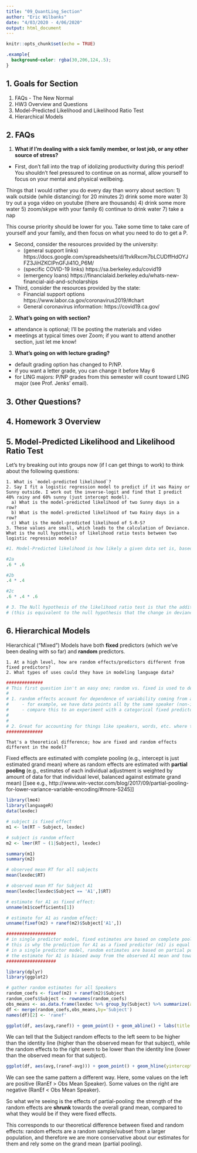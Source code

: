 ```yaml
---
title: "09_QuantLing_Section"
author: "Eric Wilbanks"
date: "4/03/2020 - 4/06/2020"
output: html_document
---
```


```r
knitr::opts_chunk$set(echo = TRUE)
```
```css
.example{
  background-color: rgba(30,206,124,.5);
}
```

## 1. Goals for Section

1. FAQs - The New Normal
1. HW3 Overview and Questions
1. Model-Predicted Likelihood and Likelihood Ratio Test
1. Hierarchical Models

## 2. FAQs


1. **What if I'm dealing with a sick family member, or lost job, or any other source of stress?**
- First, don't fall into the trap of idolizing productivity during this period! You shouldn't feel pressured to continue on as normal, allow yourself to focus on your mental and physical wellbeing.

Things that I would rather you do every day than worry about section:
1) walk outside (while distancing) for 20 minutes
2) drink some more water
3) try out a yoga video on youtube (there are thousands)
4) drink some more water
5) zoom/skype with your family
6) continue to drink water
7) take a nap 

This course priority should be lower for you. Take some time to take care of yourself and your family, and then focus on what you need to do to get a P.

- Second, consider the resources provided by the university:
  - (general support links) https://docs.google.com/spreadsheets/d/1tvkRxcm7bLCUDffHdOYJFZ3JiHZKClPnGFJi41O_P6M/
  - (specific COVID-19 links) https://sa.berkeley.edu/covid19
  - (emergency loans) https://financialaid.berkeley.edu/whats-new-financial-aid-and-scholarships
  
- Third, consider the resources provided by the state:
  - Financial support options https://www.labor.ca.gov/coronavirus2019/#chart
  - General coronavirus information: https://covid19.ca.gov/

2. **What's going on with section?**
- attendance is optional; I'll be posting the materials and video
- meetings at typical times over Zoom; if you want to attend another section, just let me know!


3. **What's going on with lecture grading?**
- default grading option has changed to P/NP.
- if you want a letter grade, you can change it before May 6
- for LING majors: P/NP grades from this semester will count toward LING major (see Prof. Jenks' email).


## 3. Other Questions?

## 4. Homework 3 Overview

## 5. Model-Predicted Likelihood and Likelihood Ratio Test

Let's try breaking out into groups now (if I can get things to work) to think about the following questions:

```
1. What is `model-predicted likelihood`?
2. Say I fit a logistic regression model to predict if it was Rainy or Sunny outside. I work out the inverse-logit and find that I predict 40% rainy and 60% sunny (just intercept model).
  a) What is the model-predicted likelihood of two Sunny days in a row?
  b) What is the model-predicted likelihood of two Rainy days in a row?
  c) What is the model-predicted likelihood of S-R-S?
3. These values are small, which leads to the calculation of Deviance. What is the null hypothesis of likelihood ratio tests between two logistic regression models?
```

```r
#1. Model-Predicted likelihood is how likely a given data set is, based on our model probability estimates.

#2a
.6 * .6

#2b
.4 * .4

#2c
.6 * .4 * .6

# 3. The Null hypothesis of the likelihood ratio test is that the additional term in the complex model is equal to 0
# (this is equivalent to the null hypothesis that the change in deviance between two models is not significantly different from 1)

```

## 6. Hierarchical Models

Hierarchical ("Mixed") Models have both **fixed** predictors (which we've been dealing with so far) and **random** predictors.

```
1. At a high level, how are random effects/predictors different from fixed predictors?
2. What types of uses could they have in modeling language data?
```

```r

##############
# This first question isn't an easy one; random vs. fixed is used to define several distinct situations and different subfields might care about one situation over another; for linguists, we often focus on the following definition:
#
# 1. random effects account for dependence of variability coming from a common source (e.g., speaker) for cases when we have a *random* sample of the full set
#     - for example, we have data points all by the same speaker (non-independent!), but we have a random subset of speakers
#     - compare this to an experiment with a categorical fixed predictor: we have fully exhausted all the possible levels
#
#
# 2. Great for accounting for things like speakers, words, etc. where the observations are non-independent, but we haven't sampled the full set of levels.
##############
```

```
That's a theoretical difference; how are fixed and random effects different in the model?
```
Fixed effects are estimated with complete pooling (e.g., intercept is just estimated grand mean) where as random effects are estimated with **partial pooling** (e.g., estimates of each individual adjustment is weighted by amount of data for that individual level, balanced against estimate grand mean) [[see e.g., http://www.win-vector.com/blog/2017/09/partial-pooling-for-lower-variance-variable-encoding/#more-5245]]

```r
library(lme4)
library(languageR)
data(lexdec)

# subject is fixed effect
m1 <- lm(RT ~ Subject, lexdec)

# subject is random effect
m2 <- lmer(RT ~ (1|Subject), lexdec)

summary(m1)
summary(m2)

# observed mean RT for all subjects
mean(lexdec$RT)

# observed mean RT for Subject A1
mean(lexdec[lexdec$Subject == 'A1',]$RT)

# estimate for A1 as fixed effect:
unname(m1$coefficients[1])

# estimate for A1 as random effect:
unname(fixef(m2) + ranef(m2)$Subject['A1',])

###################
# in single predictor model, fixed estimates are based on complete pooling of data
# this is why the prediction for A1 as a fixed predictor (m1) is equal to the observed mean for A1 RT
# in a single predictor model, random estimates are based on partial pooling (not just average of A1, mix of overall mean and sub-group mean)
# the estimate for A1 is biased away from the observed A1 mean and towards the overall group mean (because of partial pooling)
###################
```

```r
library(dplyr)
library(ggplot2)

# gather random estimates for all Speakers
random_coefs <- fixef(m2) + ranef(m2)$Subject
random_coefs$Subject <- rownames(random_coefs)
obs_means <- as.data.frame(lexdec %>% group_by(Subject) %>% summarize(avg = mean(RT)))
df <- merge(random_coefs,obs_means,by='Subject')
names(df)[2] <- 'ranef'

ggplot(df, aes(avg,ranef)) + geom_point() + geom_abline() + labs(title = "Comparison Between Observed Means and Random Effect Estimates\n(Black Line is y=x)")
```

We can tell that the Subject random effects to the left seem to be higher than the identity line (higher than the observed mean for that subject), while the random effects to the right seem to be lower than the identity line (lower than the observed mean for that subject).

```r
ggplot(df, aes(avg,(ranef-avg))) + geom_point() + geom_hline(yintercept=0,color='blue') + geom_vline(xintercept = mean(lexdec$RT),color='red') + labs(title="Random Estimate - Observed Mean over different Observed Means") + annotate('text', x = 6.65, y = 0.001, label='RanEf = Obs Mean for Speaker', color='blue') + annotate('text', x = 6.5, y = -0.006, label = 'Pooled Obs Mean', color = 'red')
```

We can see the same pattern a different way. Here, some values on the left are positive (RanEf > Obs Mean Speaker). Some values on the right are negative (RanEf < Obs Mean Speaker). 

So what we're seeing is the effects of partial-pooling: the strength of the random effects are **shrunk** towards the overall grand mean, compared to what they would be if they were fixed effects.

This corresponds to our theoretical difference between fixed and random effects: random effects are a random sample/subset from a larger population, and therefore we are more conservative about our estimates for them and rely some on the grand mean (partial pooling).

